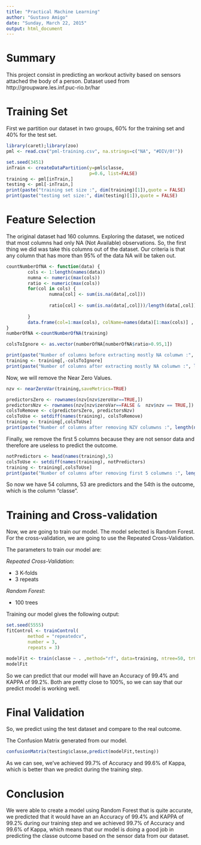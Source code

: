 ```yaml
---
title: "Practical Machine Learning"
author: "Gustavo Amigo"
date: "Sunday, March 22, 2015"
output: html_document
---
```


Summary
=======
This project consist in predicting an workout activity based on sensors attached 
the body of a person. Dataset used from http://groupware.les.inf.puc-rio.br/har

Training Set
============
First we partition our dataset in two groups, 60% for the training set and 40% 
for the test set. 
```r

library(caret);library(zoo)
pml <- read.csv("pml-training.csv", na.strings=c("NA", "#DIV/0!"))

set.seed(3451)
inTrain <- createDataPartition(y=pml$classe,
                               p=0.6, list=FALSE)
training <- pml[inTrain,]
testing <- pml[-inTrain,]
print(paste("training set size :", dim(training)[1]),quote = FALSE)
print(paste("testing set size:", dim(testing)[1]),quote = FALSE)

```


Feature Selection
=================
The original dataset had 160 columns. Exploring the dataset, we noticed that 
most columns had only NA (Not Available) observations. So, the first thing we did
was take this columns out of the dataset. Our criteria is that any column that has
more than 95% of the data NA will be taken out. 

```r
countNumberOfNA <- function(data) {
        cols <- 1:length(names(data))
        numna <- numeric(max(cols))
        ratio <- numeric(max(cols))
        for(col in cols) {
                numna[col] <- sum(is.na(data[,col]))
                
                ratio[col] <- sum(is.na(data[,col]))/length(data[,col])
                
        }
        data.frame(col=1:max(cols), colName=names(data)[1:max(cols)] ,  numna = numna, ratio=ratio)
}
numberOfNA <-countNumberOfNA(training)

colsToIgnore <- as.vector(numberOfNA[numberOfNA$ratio>0.95,1])

print(paste("Number of columns before extracting mostly NA columwn :", length(names(training))),quote = FALSE)
training <- training[,-colsToIgnore]
print(paste("Number of columns after extracting mostly NA columwn :", length(names(training))),quote = FALSE)
```

Now, we will remove the Near Zero Values. 
```r
nzv <- nearZeroVar(training,saveMetrics=TRUE)

predictorsZero <- rownames(nzv[nzv$zeroVar==TRUE,])
predictorsNzv <- rownames(nzv[nzv$zeroVar==FALSE &  nzv$nzv == TRUE,])
colsToRemove <- c(predictorsZero, predictorsNzv)
colsToUse <- setdiff(names(training), colsToRemove)
training <- training[,colsToUse]
print(paste("Number of columns after removing NZV columwns :", length(names(training))),quote = FALSE)
```

Finally, we remove the first 5 columns because they are not sensor data and therefore
are useless to predict the outcome. 
```r
notPredictors <- head(names(training),5)
colsToUse <- setdiff(names(training), notPredictors)
training <- training[,colsToUse]
print(paste("Number of columns after removing first 5 columwns :", length(names(training))),quote = FALSE)
```

So now we have 54 columns, 53 are predictors and the 54th is the outcome, which is the column "classe".

Training and Cross-validation
=============================

Now, we are going to train our model. The model selected is Random Forest. For the cross-validation, we are going to use the Repeated Cross-Validation.

The parameters to train our model are:

_Repeated Cross-Validation_:

  * 3 K-folds
  * 3 repeats

_Random Forest_:

  * 100 trees

Training our model gives the following output:
```r
set.seed(5555)
fitControl <- trainControl(
        method = "repeatedcv",
        number = 3,
        repeats = 3)

modelFit <- train(classe ~ . ,method="rf", data=training, ntree=50, trControl = fitControl, verbose = FALSE)
modelFit
```

So we can predict that our model will have an Accuracy of 99.4% and KAPPA of 99.2%.
Both are pretty close to 100%, so we can say that our predict model is working
well. 

Final Validation
================
So, we predict using the test dataset and compare to the real outcome. 

The Confusion Matrix generated from our model.
```r
confusionMatrix(testing$classe,predict(modelFit,testing))
```

As we can see, we've achieved 99.7% of Accuracy and 99.6% of Kappa, which is better
than we predict during the training step. 

Conclusion
==========
We were able to create a model using Random Forest that is quite accurate, 
we predicted that it would have an an Accuracy of 99.4% and KAPPA of 99.2%
during our training step and we achieved 99.7% of Accuracy and 99.6% of Kappa,
which means that our model is doing a good job in predicting the classe outcome
based on the sensor data from our dataset. 